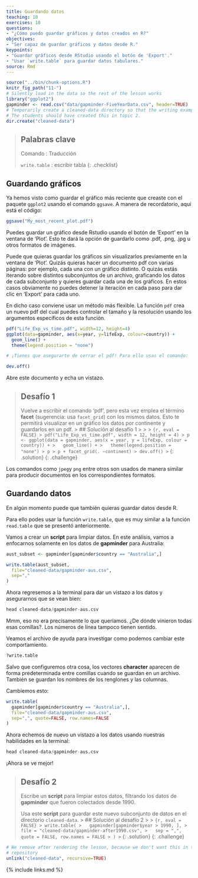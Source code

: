 ```yaml
---
title: Guardando datos
teaching: 10
exercises: 10
questions:
- "¿Cómo puedo guardar gráficos y datos creados en R?"
objectives:
- "Ser capaz de guardar gráficos y datos desde R."
keypoints:
- "Guardar gráficos desde RStudio usando el botón de 'Export'."
- "Usar `write.table` para guardar datos tabulares."
source: Rmd
---
```


```r
source("../bin/chunk-options.R")
knitr_fig_path("11-")
# Silently load in the data so the rest of the lesson works
library("ggplot2")
gapminder <- read.csv("data/gapminder-FiveYearData.csv", header=TRUE)
# Temporarily create a cleaned-data directory so that the writing examples work
# The students should have created this in topic 2.
dir.create("cleaned-data")
```

> ## Palabras clave
>
> Comando : Traducción
>
> `write.table` : escribir tabla
{: .checklist}

## Guardando gráficos

Ya hemos visto como guardar el gráfico más reciente que creaste con el paquete `ggplot2`
usando el comando `ggsave`. A manera de recordatorio, aquí está el código:

```r
ggsave("My_most_recent_plot.pdf")
```
Puedes guardar un gráfico desde Rstudio usando el botón de 'Export' en la
ventana de 'Plot'. Esto te dará la opción de guardarlo como .pdf, .png, .jpg
u otros formatos de imágenes.

Puede que quieras guardar los gráficos sin visualizarlos previamente
en la ventana de 'Plot'. Quizás quieras hacer un documento pdf con varias
páginas: por ejemplo, cada una con un gráfico distinto. O quizás estás
iterando sobre distintos subconjuntos de un archivo, graficando los datos
de cada subconjunto y quieres guardar cada una de los gráficos. En estos casos obviamente no
puedes detener la iteración en cada paso para dar clic en 'Export' para
cada uno.

En dicho caso conviene usar un método más flexible. La función `pdf` crea un
nuevo pdf del cual puedes controlar el tamaño y la resolución usando los
argumentos específicos de esta función.


```r
pdf("Life_Exp_vs_time.pdf", width=12, height=4)
ggplot(data=gapminder, aes(x=year, y=lifeExp, colour=country)) +
  geom_line() +
  theme(legend.position = "none") 

# ¡Tienes que asegurarte de cerrar el pdf! Para ello usas el comando:

dev.off()
```


Abre este documento y echa un vistazo.

> ## Desafío 1
>
> Vuelve a escribir el comando 'pdf', pero esta vez emplea el término **facet** (sugerencia: usa `facet_grid`) con los
> mismos datos. Esto te permitirá visualizar en un gráfico los datos por continente y guardarlos en un pdf.
> > ## Solución al desafío 1
> >
> >
> > ```{r, eval = FALSE}
> > pdf("Life_Exp_vs_time.pdf", width = 12, height = 4)
> > p <- ggplot(data = gapminder, aes(x = year, y = lifeExp, colour = country)) +
> >   geom_line() +
> >   theme(legend.position = "none")
> > p
> > p + facet_grid(. ~continent)
> > dev.off()
> > ```
> {: .solution}
{: .challenge}


Los comandos como `jpeg`y `png` entre otros son usados de manera similar para producir
documentos en los correspondientes formatos.

## Guardando datos

En algún momento puede que también quieras guardar datos desde R.

Para ello podes usar la función `write.table`, que es muy similar a la
función `read.table` que se presentó anteriormente.

Vamos a crear un **script** para limpiar datos. En este análisis, vamos a
enfocarnos solamente en los datos de **gapminder** para Australia:


```r
aust_subset <- gapminder[gapminder$country == "Australia",]

write.table(aust_subset,
  file="cleaned-data/gapminder-aus.csv",
  sep=","
)
```

Ahora regresemos a la terminal para dar un vistazo a los datos y
asegurarnos que se vean bien:

```r
head cleaned-data/gapminder-aus.csv
```

Mmm, eso no era precisamente lo que queríamos. ¿De dónde vinieron todas
esas comillas?. Los números de línea tampoco tienen sentido.

Veamos el archivo de ayuda para investigar como podemos cambiar este
comportamiento.

```r
?write.table
```

Salvo que configuremos otra cosa, los vectores **character** aparecen de forma predeterminada entre comillas cuando se
guardan en un archivo. También se guardan los nombres de los renglones y las
columnas.

Cambiemos esto:

```r
write.table(
  gapminder[gapminder$country == "Australia",],
  file="cleaned-data/gapminder-aus.csv",
  sep=",", quote=FALSE, row.names=FALSE
)
```

Ahora echemos de nuevo un vistazo a los datos usando nuestras habilidades en
la terminal:

```r
head cleaned-data/gapminder-aus.csv
```

¡Ahora se ve mejor!

> ## Desafío 2
>
> Escribe un **script** para limpiar estos datos, filtrando los datos de
> **gapminder** que fueron colectados desde 1990.
>
> Usa este **script** para guardar este nuevo subconjunto de datos en el
> directorio `cleaned-data`.
> > ## Solución al desafío 2
> >
> > ```{r, eval = FALSE}
> > write.table(
> >   gapminder[gapminder$year > 1990, ],
> >   file = "cleaned-data/gapminder-after1990.csv",
> >   sep = ",", quote = FALSE, row.names = FALSE
> > )
> > ```
> {: .solution}
{: .challenge}

```r
# We remove after rendering the lesson, because we don't want this in the lesson
# repository
unlink("cleaned-data", recursive=TRUE)
```

{% include links.md %}
